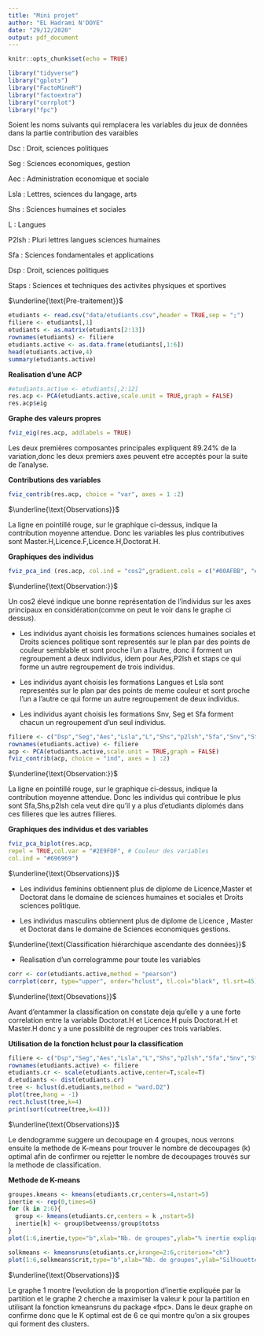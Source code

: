 ```yaml
---
title: "Mini projet"
author: "EL Hadrami N'DOYE"
date: "29/12/2020"
output: pdf_document
---
```


```r
knitr::opts_chunk$set(echo = TRUE)
```

```r
library("tidyverse")
library("gplots")
library("FactoMineR")
library("factoextra")
library("corrplot")
library("fpc")
```

Soient les noms suivants qui remplacera les variables du jeux de données dans la partie contribution des varaibles

Dsc : Droit, sciences politiques

Seg : Sciences economiques, gestion

Aec : Administration economique et sociale

Lsla : Lettres, sciences du langage, arts

Shs : Sciences humaines et sociales

L : Langues

P2lsh : Pluri lettres langues sciences humaines

Sfa : Sciences fondamentales et applications

Dsp : Droit, sciences politiques

Staps : Sciences et techniques des activites physiques et sportives

$\underline{\text{Pre-traitement}}$

```r
etudiants <- read.csv("data/etudiants.csv",header = TRUE,sep = ";")
filiere <- etudiants[,1]
etudiants <- as.matrix(etudiants[2:13])
rownames(etudiants) <- filiere
etudiants.active <- as.data.frame(etudiants[,1:6])
head(etudiants.active,4)
summary(etudiants.active)
```

$\textbf{Realisation d'une ACP}$

```r
#etudiants.active <- etudiants[,2:12]
res.acp <- PCA(etudiants.active,scale.unit = TRUE,graph = FALSE)
res.acp$eig
```

$\textbf{Graphe des valeurs propres}$

```r
fviz_eig(res.acp, addlabels = TRUE)
```
Les deux premières composantes principales expliquent 89.24% de la variation,donc les deux premiers axes
peuvent etre acceptés pour la suite de l'analyse.

$\textbf{Contributions des variables}$

```r
fviz_contrib(res.acp, choice = "var", axes = 1 :2)
```
$\underline{\text{Observations}}$

La ligne en pointillé rouge, sur le graphique ci-dessus, indique la contribution moyenne attendue.
Donc les variables les plus contributives sont Master.H,Licence.F,Licence.H,Doctorat.H.

$\textbf{Graphiques des individus}$

```r
fviz_pca_ind (res.acp, col.ind = "cos2",gradient.cols = c("#00AFBB", "#E7B800", "#FC4E07"),repel = TRUE) 
```

$\underline{\text{Observation:}}$

Un cos2 élevé indique une bonne représentation de l'individus  sur les axes principaux en considération(comme
on peut le voir dans le graphe ci dessus).

- Les individus ayant choisis les formations sciences humaines sociales et Droits sciences politique sont representés  sur le plan par des points de couleur semblable et sont proche l'un a l'autre, donc il forment un regroupement a deux individus, idem pour Aes,P2lsh et staps ce qui forme un autre regroupement de trois individus.


- Les individus ayant choisis les formations Langues et Lsla sont representés sur le plan par des points de meme couleur et sont proche l'un a l'autre ce qui forme  un autre regroupement de deux individus.

- Les individus ayant choisis les formations Snv, Seg et Sfa forment chacun un regroupement d'un seul individus.



```r
filiere <- c("Dsp","Seg","Aes","Lsla","L","Shs","p2lsh","Sfa","Snv","Staps")
rownames(etudiants.active) <- filiere
acp <- PCA(etudiants.active,scale.unit = TRUE,graph = FALSE)
fviz_contrib(acp, choice = "ind", axes = 1 :2)
```

$\underline{\text{Observation:}}$

La ligne en pointillé rouge, sur le graphique ci-dessus, indique la contribution moyenne attendue.
Donc les individus  qui contribue le plus sont Sfa,Shs,p2lsh cela veut dire qu'il y a plus d'etudiants diplomés dans ces filieres que les autres filieres.



$\textbf{Graphiques des individus et des variables}$

```r
fviz_pca_biplot(res.acp,
repel = TRUE,col.var = "#2E9FDF", # Couleur des variables
col.ind = "#696969")
```

$\underline{\text{Observations}}$

- Les individus feminins obtiennent plus de diplome de Licence,Master et Doctorat dans le domaine de sciences humaines et sociales et Droits sciences politique.

- Les individus masculins obtiennent plus de diplome de Licence , Master et Doctorat dans le domaine de Sciences economiques gestions.

$\underline{\text{Classification hiérarchique ascendante des données}}$

- Realisation d'un correlogramme pour toute les variables

```r
corr <- cor(etudiants.active,method = "pearson")
corrplot(corr, type="upper", order="hclust", tl.col="black", tl.srt=45)
```

$\underline{\text{Obsevations}}$

Avant d'entammer la classification on constate deja qu'elle y a une forte correlation entre la variable Doctorat.H et Licence.H puis Doctorat.H et Master.H donc y a une possiblité de regrouper ces trois variables. 

$\textbf{Utilisation de la fonction hclust pour la classification}$

```r
filiere <- c("Dsp","Seg","Aes","Lsla","L","Shs","p2lsh","Sfa","Snv","Staps")
rownames(etudiants.active) <- filiere
etudiants.cr <- scale(etudiants.active,center=T,scale=T)
d.etudiants <- dist(etudiants.cr)
tree <- hclust(d.etudiants,method = "ward.D2")
plot(tree,hang = -1)
rect.hclust(tree,k=4)
print(sort(cutree(tree,k=4)))
```
$\underline{\text{Observations}}$

Le dendogramme suggere un decoupage en 4 groupes, nous verrons ensuite la methode de K-means pour trouver le nombre de decoupages (k) optimal afin de confirmer ou rejetter le nombre de decoupages trouvés sur la methode de classification.


$\textbf{Methode de K-means}$

```r
groupes.kmeans <- kmeans(etudiants.cr,centers=4,nstart=5)
inertie <- rep(0,times=6)
for (k in 2:6){
  group <- kmeans(etudiants.cr,centers = k ,nstart=5)
  inertie[k] <- group$betweenss/group$totss
}
plot(1:6,inertie,type="b",xlab="Nb. de groupes",ylab="% inertie expliquée",col="blue")
```


```r
solkmeans <- kmeansruns(etudiants.cr,krange=2:6,criterion="ch")
plot(1:6,solkmeans$crit,type="b",xlab="Nb. de groupes",ylab="Silhouette",col="red")
```

$\underline{\text{Observations}}$

Le graphe 1 montre l'evolution de la proportion d’inertie expliquée par la partition et le graphe 2 cherche a maximiser la valeur k pour la partition en utilisant la fonction kmeansruns du package «fpc».
Dans le deux graphe on confirme donc que le K optimal est de 6 ce qui montre qu'on a six groupes qui forment des clusters.